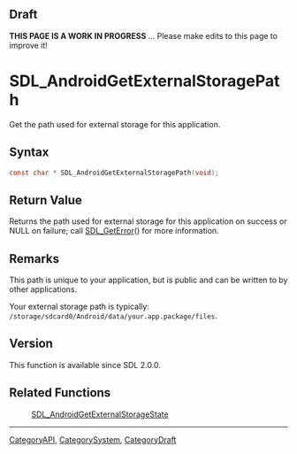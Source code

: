
== Draft ==

'''THIS PAGE IS A WORK IN PROGRESS''' ... Please make edits to this page to improve it!


<!-- #*^*^*^*^*See https://wiki.libsdl.org/SGFunctions for details on editing this page*^*^*^*^* -->
= SDL_AndroidGetExternalStoragePath =

Get the path used for external storage for this application.

== Syntax ==

<syntaxhighlight lang='c'>
const char * SDL_AndroidGetExternalStoragePath(void);
</syntaxhighlight>

== Return Value ==

Returns the path used for external storage for this application on success
or NULL on failure; call [[SDL_GetError]]() for more information.

== Remarks ==

This path is unique to your application, but is public and can be written
to by other applications.

Your external storage path is typically:
<code>/storage/sdcard0/Android/data/your.app.package/files</code>.

== Version ==

This function is available since SDL 2.0.0.

== Related Functions ==

:[[SDL_AndroidGetExternalStorageState]]

----
[[CategoryAPI]], [[CategorySystem]], [[CategoryDraft]]
<!-- #See the Style Guide for instructions on editing the footer. -->


